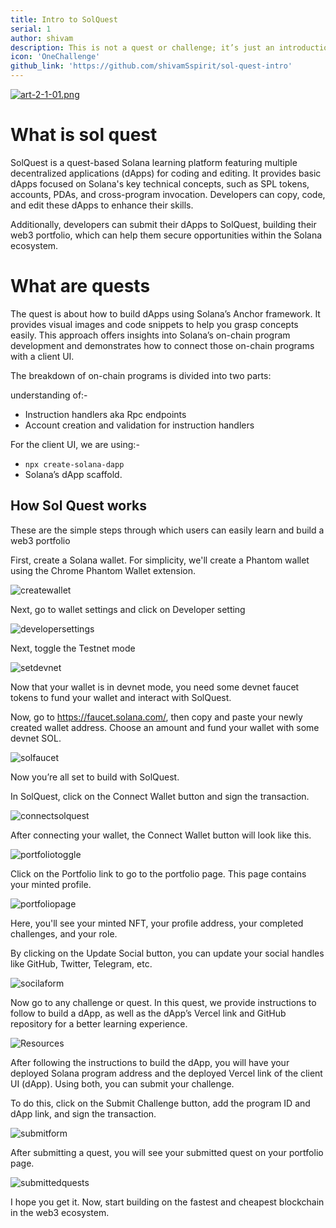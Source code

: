```yaml
---
title: Intro to SolQuest
serial: 1
author: shivam
description: This is not a quest or challenge; it’s just an introduction to what SolQuest is and how it works, including what it provides and how you manage your portfolio.
icon: 'OneChallenge'
github_link: 'https://github.com/shivamSspirit/sol-quest-intro'
---
```


[![art-2-1-01.png](https://i.postimg.cc/5NjZvS49/art-2-1-01.png)](https://postimg.cc/JGV6CJHS)

# What is sol quest

SolQuest is a quest-based Solana learning platform featuring multiple decentralized applications (dApps) for coding and editing. It provides basic dApps focused on Solana's key technical concepts, such as SPL tokens, accounts, PDAs, and cross-program invocation. Developers can copy, code, and edit these dApps to enhance their skills.

Additionally, developers can submit their dApps to SolQuest, building their web3 portfolio, which can help them secure opportunities within the Solana ecosystem.

# What are quests

The quest is about how to build dApps using Solana’s Anchor framework. It provides visual images and code snippets to help you grasp concepts easily. This approach offers insights into Solana’s on-chain program development and demonstrates how to connect those on-chain programs with a client UI.

The breakdown of on-chain programs is divided into two parts:

understanding of:-

- Instruction handlers aka Rpc endpoints
- Account creation and validation for instruction handlers

For the client UI, we are using:-

- `npx create-solana-dapp`
- Solana’s dApp scaffold.

## How Sol Quest works

These are the simple steps through which users can easily learn and build a web3 portfolio 

First, create a Solana wallet. For simplicity, we'll create a Phantom wallet using the Chrome Phantom Wallet extension.

![createwallet](/ChallangeViews/quiz/createwallet.jpeg)

Next, go to wallet settings and click on Developer setting 

![developersettings](/ChallangeViews/quiz/setdev.jpeg)

Next, toggle the Testnet mode 

![setdevnet](/ChallangeViews/quiz/toggletest.jpeg)

Now that your wallet is in devnet mode, you need some devnet faucet tokens to fund your wallet and interact with SolQuest.

Now, go to https://faucet.solana.com/, then copy and paste your newly created wallet address. Choose an amount and fund your wallet with some devnet SOL.

![solfaucet](/ChallangeViews/quiz/faucet.jpeg)

Now you’re all set to build with SolQuest.

In SolQuest, click on the Connect Wallet button and sign the transaction.

![connectsolquest](/ChallangeViews/quiz/connect.jpeg)

After connecting your wallet, the Connect Wallet button will look like this.

![portfoliotoggle](/ChallangeViews/quiz/porttoggle.jpeg)

Click on the Portfolio link to go to the portfolio page. This page contains your minted profile.

![portfoliopage](/ChallangeViews/quiz/potland.jpeg)

Here, you'll see your minted NFT, your profile address, your completed challenges, and your role.

By clicking on the Update Social button, you can update your social handles like GitHub, Twitter, Telegram, etc.

![socilaform](/ChallangeViews/quiz/socform.jpeg)

Now go to any challenge or quest. In this quest, we provide instructions to follow to build a dApp, as well as the dApp’s Vercel link and GitHub repository for a better learning experience.

![Resources](/ChallangeViews/quiz/resources.jpeg)

After following the instructions to build the dApp, you will have your deployed Solana program address and the deployed Vercel link of the client UI (dApp). Using both, you can submit your challenge.

To do this, click on the Submit Challenge button, add the program ID and dApp link, and sign the transaction.

![submitform](/ChallangeViews/quiz/submitchallange.jpeg)

After submitting a quest, you will see your submitted quest on your portfolio page.

![submittedquests](/ChallangeViews/quiz/submitesquest.jpeg)

I hope you get it. Now, start building on the fastest and cheapest blockchain in the web3 ecosystem.











